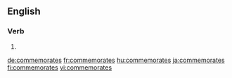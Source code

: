 {{also|commémorâtes}}
==English==

===Verb===
{{head|en|verb form}}

# {{en-third-person singular of|commemorate}}

[[de:commemorates]]
[[fr:commemorates]]
[[hu:commemorates]]
[[ja:commemorates]]
[[fi:commemorates]]
[[vi:commemorates]]